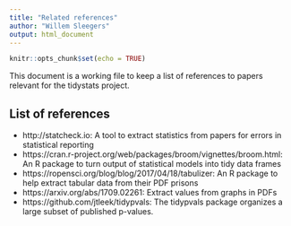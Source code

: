 ```yaml
---
title: "Related references"
author: "Willem Sleegers"
output: html_document
---
```


```r
knitr::opts_chunk$set(echo = TRUE)
```

This document is a working file to keep a list of references to papers relevant for the tidystats project.

## List of references

- http://statcheck.io: A tool to extract statistics from papers for errors in statistical reporting
- https://cran.r-project.org/web/packages/broom/vignettes/broom.html: An R package to turn output of statistical models into tidy data frames
- https://ropensci.org/blog/blog/2017/04/18/tabulizer: An R package to help extract tabular data from their PDF prisons
- https://arxiv.org/abs/1709.02261: Extract values from graphs in PDFs
- https://github.com/jtleek/tidypvals: The tidypvals package organizes a large subset of published p-values.
